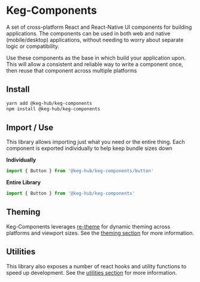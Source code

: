 <!--- Keg-Components.stories.mdx -->


<Meta title="Keg-Components" />

# Keg-Components

A set of cross-platform React and React-Native UI components for building applications.
The components can be used in both web and native (mobile/desktop) applications, without needing to worry about separate logic or compatibility.

Use these components as the base in which build your application upon. This will allow a consistent and reliable way to write a component once, then reuse that component across multiple platforms

## Install

```bash
yarn add @keg-hub/keg-components
npm install @keg-hub/keg-components
```

## Import / Use 

This library allows importing just what you need or the entire thing. Each component is exported individually to help keep bundle sizes down

**Individually**

```js
import { Button } from '@keg-hub/keg-components/button'
```

**Entire Library**

```js
import { Button } from '@keg-hub/keg-components'
```


## Theming

Keg-Components leverages [re-theme](https://github.com/simpleviewinc/re-theme) for dynamic theming across platforms and viewport sizes. See the [theming section](/?path=/docs/theme--page) for more information.

## Utilities

This library also exposes a number of react hooks and utility functions to speed up development. See the [utilities section](/?path=/docs/utilities--page) for more information.
